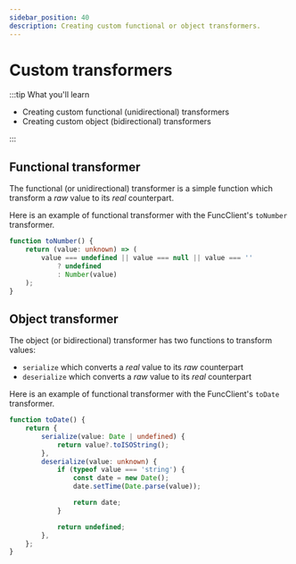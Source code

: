 ```yaml
---
sidebar_position: 40
description: Creating custom functional or object transformers.
---
```


# Custom transformers

:::tip What you'll learn

-   Creating custom functional (unidirectional) transformers
-   Creating custom object (bidirectional) transformers

:::

## Functional transformer

The functional (or unidirectional) transformer is a simple function which
transform a _raw_ value to its _real_ counterpart.

Here is an example of functional transformer with the FuncClient's `toNumber`
transformer.

```ts
function toNumber() {
    return (value: unknown) => (
        value === undefined || value === null || value === ''
            ? undefined
            : Number(value)
    );
}
```

## Object transformer

The object (or bidirectional) transformer has two functions to transform values:

- `serialize` which converts a _real_ value to its _raw_ counterpart
- `deserialize` which converts a _raw_ value to its _real_ counterpart

Here is an example of functional transformer with the FuncClient's `toDate`
transformer.

```ts
function toDate() {
    return {
        serialize(value: Date | undefined) {
            return value?.toISOString();
        },
        deserialize(value: unknown) {
            if (typeof value === 'string') {
                const date = new Date();
                date.setTime(Date.parse(value));

                return date;
            }

            return undefined;
        },
    };
}
```
